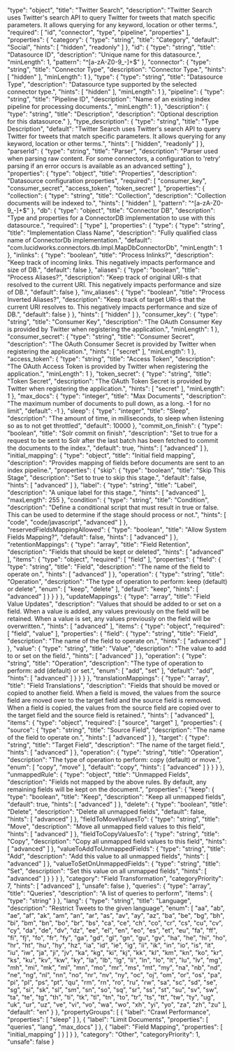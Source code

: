   "type": "object",
  "title": "Twitter Search",
  "description": "Twitter Search uses Twitter's search API to query Twitter for tweets that match specific parameters. It allows querying for any keyword, location or other terms.",
  "required": [
    "id",
    "connector",
    "type",
    "pipeline",
    "properties"
  ],
  "properties": {
    "category": {
      "type": "string",
      "title": "Category",
      "default": "Social",
      "hints": [
        "hidden",
        "readonly"
      ]
    },
    "id": {
      "type": "string",
      "title": "Datasource ID",
      "description": "Unique name for this datasource.",
      "minLength": 1,
      "pattern": "^[a-zA-Z0-9_-]+$"
    },
    "connector": {
      "type": "string",
      "title": "Connector Type",
      "description": "Connector Type.",
      "hints": [
        "hidden"
      ],
      "minLength": 1
    },
    "type": {
      "type": "string",
      "title": "Datasource Type",
      "description": "Datasource type supported by the selected connector type.",
      "hints": [
        "hidden"
      ],
      "minLength": 1
    },
    "pipeline": {
      "type": "string",
      "title": "Pipeline ID",
      "description": "Name of an existing index pipeline for processing documents.",
      "minLength": 1
    },
    "description": {
      "type": "string",
      "title": "Description",
      "description": "Optional description for this datasource."
    },
    "type_description": {
      "type": "string",
      "title": "Type Description",
      "default": "Twitter Search uses Twitter's search API to query Twitter for tweets that match specific parameters. It allows querying for any keyword, location or other terms.",
      "hints": [
        "hidden",
        "readonly"
      ]
    },
    "parserId": {
      "type": "string",
      "title": "Parser",
      "description": "Parser used when parsing raw content. For some connectors, a configuration to 'retry' parsing if an error occurs is available as an advanced setting"
    },
    "properties": {
      "type": "object",
      "title": "Properties",
      "description": "Datasource configuration properties",
      "required": [
        "consumer_key",
        "consumer_secret",
        "access_token",
        "token_secret"
      ],
      "properties": {
        "collection": {
          "type": "string",
          "title": "Collection",
          "description": "Collection documents will be indexed to.",
          "hints": [
            "hidden"
          ],
          "pattern": "^[a-zA-Z0-9_-]+$"
        },
        "db": {
          "type": "object",
          "title": "Connector DB",
          "description": "Type and properties for a ConnectorDB implementation to use with this datasource.",
          "required": [
            "type"
          ],
          "properties": {
            "type": {
              "type": "string",
              "title": "Implementation Class Name",
              "description": "Fully qualified class name of ConnectorDb implementation.",
              "default": "com.lucidworks.connectors.db.impl.MapDbConnectorDb",
              "minLength": 1
            },
            "inlinks": {
              "type": "boolean",
              "title": "Process Inlinks?",
              "description": "Keep track of incoming links. This negatively impacts performance and size of DB.",
              "default": false
            },
            "aliases": {
              "type": "boolean",
              "title": "Process Aliases?",
              "description": "Keep track of original URI-s that resolved to the current URI. This negatively impacts performance and size of DB.",
              "default": false
            },
            "inv_aliases": {
              "type": "boolean",
              "title": "Process Inverted Aliases?",
              "description": "Keep track of target URI-s that the current URI resolves to. This negatively impacts performance and size of DB.",
              "default": false
            }
          },
          "hints": [
            "hidden"
          ]
        },
        "consumer_key": {
          "type": "string",
          "title": "Consumer Key",
          "description": "The OAuth Consumer Key is provided by Twitter when registering the application.",
          "minLength": 1
        },
        "consumer_secret": {
          "type": "string",
          "title": "Consumer Secret",
          "description": "The OAuth Consumer Secret is provided by Twitter when registering the application.",
          "hints": [
            "secret"
          ],
          "minLength": 1
        },
        "access_token": {
          "type": "string",
          "title": "Access Token",
          "description": "The OAuth Access Token is provided by Twitter when registering the application.",
          "minLength": 1
        },
        "token_secret": {
          "type": "string",
          "title": "Token Secret",
          "description": "The OAuth Token Secret is provided by Twitter when registering the application.",
          "hints": [
            "secret"
          ],
          "minLength": 1
        },
        "max_docs": {
          "type": "integer",
          "title": "Max Documents",
          "description": "The maximum number of documents to pull down, as a long. -1 for no limit",
          "default": -1
        },
        "sleep": {
          "type": "integer",
          "title": "Sleep",
          "description": "The amount of time, in milliseconds, to sleep when listening so as to not get throttled",
          "default": 10000
        },
        "commit_on_finish": {
          "type": "boolean",
          "title": "Solr commit on finish",
          "description": "Set to true for a request to be sent to Solr after the last batch has been fetched to commit the documents to the index.",
          "default": true,
          "hints": [
            "advanced"
          ]
        },
        "initial_mapping": {
          "type": "object",
          "title": "Initial field mapping",
          "description": "Provides mapping of fields before documents are sent to an index pipeline.",
          "properties": {
            "skip": {
              "type": "boolean",
              "title": "Skip This Stage",
              "description": "Set to true to skip this stage.",
              "default": false,
              "hints": [
                "advanced"
              ]
            },
            "label": {
              "type": "string",
              "title": "Label",
              "description": "A unique label for this stage.",
              "hints": [
                "advanced"
              ],
              "maxLength": 255
            },
            "condition": {
              "type": "string",
              "title": "Condition",
              "description": "Define a conditional script that must result in true or false. This can be used to determine if the stage should process or not.",
              "hints": [
                "code",
                "code/javascript",
                "advanced"
              ]
            },
            "reservedFieldsMappingAllowed": {
              "type": "boolean",
              "title": "Allow System Fields Mapping?",
              "default": false,
              "hints": [
                "advanced"
              ]
            },
            "retentionMappings": {
              "type": "array",
              "title": "Field Retention",
              "description": "Fields that should be kept or deleted",
              "hints": [
                "advanced"
              ],
              "items": {
                "type": "object",
                "required": [
                  "field"
                ],
                "properties": {
                  "field": {
                    "type": "string",
                    "title": "Field",
                    "description": "The name of the field to operate on.",
                    "hints": [
                      "advanced"
                    ]
                  },
                  "operation": {
                    "type": "string",
                    "title": "Operation",
                    "description": "The type of operation to perform: keep (default) or delete",
                    "enum": [
                      "keep",
                      "delete"
                    ],
                    "default": "keep",
                    "hints": [
                      "advanced"
                    ]
                  }
                }
              }
            },
            "updateMappings": {
              "type": "array",
              "title": "Field Value Updates",
              "description": "Values that should be added to or set on a field. When a value is added, any values previously on the field will be retained. When a value is set, any values previously on the field will be overwritten.",
              "hints": [
                "advanced"
              ],
              "items": {
                "type": "object",
                "required": [
                  "field",
                  "value"
                ],
                "properties": {
                  "field": {
                    "type": "string",
                    "title": "Field",
                    "description": "The name of the field to operate on.",
                    "hints": [
                      "advanced"
                    ]
                  },
                  "value": {
                    "type": "string",
                    "title": "Value",
                    "description": "The value to add to or set on the field.",
                    "hints": [
                      "advanced"
                    ]
                  },
                  "operation": {
                    "type": "string",
                    "title": "Operation",
                    "description": "The type of operation to perform: add (default) or set.",
                    "enum": [
                      "add",
                      "set"
                    ],
                    "default": "add",
                    "hints": [
                      "advanced"
                    ]
                  }
                }
              }
            },
            "translationMappings": {
              "type": "array",
              "title": "Field Translations",
              "description": "Fields that should be moved or copied to another field. When a field is moved, the values from the source field are moved over to the target field and the source field is removed. When a field is copied, the values from the source field are copied over to the target field and the source field is retained.",
              "hints": [
                "advanced"
              ],
              "items": {
                "type": "object",
                "required": [
                  "source",
                  "target"
                ],
                "properties": {
                  "source": {
                    "type": "string",
                    "title": "Source Field",
                    "description": "The name of the field to operate on.",
                    "hints": [
                      "advanced"
                    ]
                  },
                  "target": {
                    "type": "string",
                    "title": "Target Field",
                    "description": "The name of the target field.",
                    "hints": [
                      "advanced"
                    ]
                  },
                  "operation": {
                    "type": "string",
                    "title": "Operation",
                    "description": "The type of operation to perform: copy (default) or move.",
                    "enum": [
                      "copy",
                      "move"
                    ],
                    "default": "copy",
                    "hints": [
                      "advanced"
                    ]
                  }
                }
              }
            },
            "unmappedRule": {
              "type": "object",
              "title": "Unmapped Fields",
              "description": "Fields not mapped by the above rules. By default, any remaining fields will be kept on the document.",
              "properties": {
                "keep": {
                  "type": "boolean",
                  "title": "Keep",
                  "description": "Keep all unmapped fields",
                  "default": true,
                  "hints": [
                    "advanced"
                  ]
                },
                "delete": {
                  "type": "boolean",
                  "title": "Delete",
                  "description": "Delete all unmapped fields",
                  "default": false,
                  "hints": [
                    "advanced"
                  ]
                },
                "fieldToMoveValuesTo": {
                  "type": "string",
                  "title": "Move",
                  "description": "Move all unmapped field values to this field",
                  "hints": [
                    "advanced"
                  ]
                },
                "fieldToCopyValuesTo": {
                  "type": "string",
                  "title": "Copy",
                  "description": "Copy all unmapped field values to this field",
                  "hints": [
                    "advanced"
                  ]
                },
                "valueToAddToUnmappedFields": {
                  "type": "string",
                  "title": "Add",
                  "description": "Add this value to all unmapped fields",
                  "hints": [
                    "advanced"
                  ]
                },
                "valueToSetOnUnmappedFields": {
                  "type": "string",
                  "title": "Set",
                  "description": "Set this value on all unmapped fields",
                  "hints": [
                    "advanced"
                  ]
                }
              }
            }
          },
          "category": "Field Transformation",
          "categoryPriority": 7,
          "hints": [
            "advanced"
          ],
          "unsafe": false
        },
        "queries": {
          "type": "array",
          "title": "Queries",
          "description": "A list of queries to perform",
          "items": {
            "type": "string"
          }
        },
        "lang": {
          "type": "string",
          "title": "Language",
          "description": "Restrict Tweets to the given language",
          "enum": [
            "aa",
            "ab",
            "ae",
            "af",
            "ak",
            "am",
            "an",
            "ar",
            "as",
            "av",
            "ay",
            "az",
            "ba",
            "be",
            "bg",
            "bh",
            "bi",
            "bm",
            "bn",
            "bo",
            "br",
            "bs",
            "ca",
            "ce",
            "ch",
            "co",
            "cr",
            "cs",
            "cu",
            "cv",
            "cy",
            "da",
            "de",
            "dv",
            "dz",
            "ee",
            "el",
            "en",
            "eo",
            "es",
            "et",
            "eu",
            "fa",
            "ff",
            "fi",
            "fj",
            "fo",
            "fr",
            "fy",
            "ga",
            "gd",
            "gl",
            "gn",
            "gu",
            "gv",
            "ha",
            "he",
            "hi",
            "ho",
            "hr",
            "ht",
            "hu",
            "hy",
            "hz",
            "ia",
            "id",
            "ie",
            "ig",
            "ii",
            "ik",
            "in",
            "io",
            "is",
            "it",
            "iu",
            "iw",
            "ja",
            "ji",
            "jv",
            "ka",
            "kg",
            "ki",
            "kj",
            "kk",
            "kl",
            "km",
            "kn",
            "ko",
            "kr",
            "ks",
            "ku",
            "kv",
            "kw",
            "ky",
            "la",
            "lb",
            "lg",
            "li",
            "ln",
            "lo",
            "lt",
            "lu",
            "lv",
            "mg",
            "mh",
            "mi",
            "mk",
            "ml",
            "mn",
            "mo",
            "mr",
            "ms",
            "mt",
            "my",
            "na",
            "nb",
            "nd",
            "ne",
            "ng",
            "nl",
            "nn",
            "no",
            "nr",
            "nv",
            "ny",
            "oc",
            "oj",
            "om",
            "or",
            "os",
            "pa",
            "pi",
            "pl",
            "ps",
            "pt",
            "qu",
            "rm",
            "rn",
            "ro",
            "ru",
            "rw",
            "sa",
            "sc",
            "sd",
            "se",
            "sg",
            "si",
            "sk",
            "sl",
            "sm",
            "sn",
            "so",
            "sq",
            "sr",
            "ss",
            "st",
            "su",
            "sv",
            "sw",
            "ta",
            "te",
            "tg",
            "th",
            "ti",
            "tk",
            "tl",
            "tn",
            "to",
            "tr",
            "ts",
            "tt",
            "tw",
            "ty",
            "ug",
            "uk",
            "ur",
            "uz",
            "ve",
            "vi",
            "vo",
            "wa",
            "wo",
            "xh",
            "yi",
            "yo",
            "za",
            "zh",
            "zu"
          ],
          "default": "en"
        }
      },
      "propertyGroups": [
        {
          "label": "Crawl Performance",
          "properties": [
            "sleep"
          ]
        },
        {
          "label": "Limit Documents",
          "properties": [
            "queries",
            "lang",
            "max_docs"
          ]
        },
        {
          "label": "Field Mapping",
          "properties": [
            "initial_mapping"
          ]
        }
      ]
    }
  },
  "category": "Other",
  "categoryPriority": 1,
  "unsafe": false
}
